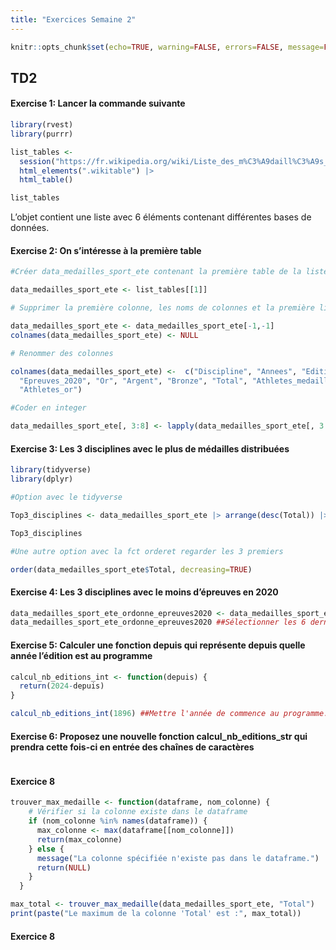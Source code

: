 ```yaml
---
title: "Exercices Semaine 2"
---
```


```r
knitr::opts_chunk$set(echo=TRUE, warning=FALSE, errors=FALSE, message=FALSE, results=TRUE, fig.width=8, fig.height=6)

```

## TD2

#### Exercise 1: Lancer la commande suivante

```r

library(rvest)
library(purrr)

list_tables <-
  session("https://fr.wikipedia.org/wiki/Liste_des_m%C3%A9daill%C3%A9s_olympiques") |>
  html_elements(".wikitable") |>
  html_table()

list_tables
```

L'objet contient une liste avec 6 éléments contenant différentes bases de données.

#### Exercise 2: On s'intéresse à la première table

```r
#Créer data_medailles_sport_ete contenant la première table de la liste 

data_medailles_sport_ete <- list_tables[[1]]

# Supprimer la première colonne, les noms de colonnes et la première ligne

data_medailles_sport_ete <- data_medailles_sport_ete[-1,-1]
colnames(data_medailles_sport_ete) <- NULL

# Renommer des colonnes 

colnames(data_medailles_sport_ete) <-  c("Discipline", "Annees", "Editions",
  "Epreuves_2020", "Or", "Argent", "Bronze", "Total", "Athletes_medailles",
  "Athletes_or")

#Coder en integer 

data_medailles_sport_ete[, 3:8] <- lapply(data_medailles_sport_ete[, 3:8], as.integer)

```

#### Exercise 3: Les 3 disciplines avec le plus de médailles distribuées

```r
library(tidyverse)
library(dplyr)

#Option avec le tidyverse

Top3_disciplines <- data_medailles_sport_ete |> arrange(desc(Total)) |> slice(1:3)

Top3_disciplines

#Une autre option avec la fct orderet regarder les 3 premiers

order(data_medailles_sport_ete$Total, decreasing=TRUE)


```

#### Exercise 4: Les 3 disciplines avec le moins d'épreuves en 2020

```r
data_medailles_sport_ete_ordonne_epreuves2020 <- data_medailles_sport_ete |> arrange(Epreuves_2020) |> slice(1:3)
data_medailles_sport_ete_ordonne_epreuves2020 ##Sélectionner les 6 dernières

```

#### Exercise 5: Calculer une fonction depuis qui représente depuis quelle année l'édition est au programme

```r
calcul_nb_editions_int <- function(depuis) {
  return(2024-depuis)
}

calcul_nb_editions_int(1896) ##Mettre l'année de commence au programme.

```

#### Exercise 6: Proposez une nouvelle fonction calcul_nb_editions_str qui prendra cette fois-ci en entrée des chaînes de caractères

```r

```

#### Exercice 8

```r
trouver_max_medaille <- function(dataframe, nom_colonne) {
    # Vérifier si la colonne existe dans le dataframe
    if (nom_colonne %in% names(dataframe)) {
      max_colonne <- max(dataframe[[nom_colonne]])
      return(max_colonne)
    } else {
      message("La colonne spécifiée n'existe pas dans le dataframe.")
      return(NULL)
    }
  }

max_total <- trouver_max_medaille(data_medailles_sport_ete, "Total")
print(paste("Le maximum de la colonne 'Total' est :", max_total))

```

#### **Exercice 8**
